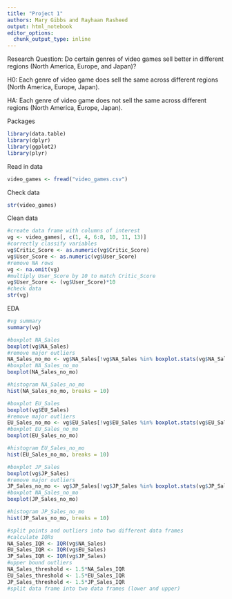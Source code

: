 ```yaml
---
title: "Project 1"
authors: Mary Gibbs and Rayhaan Rasheed
output: html_notebook
editor_options: 
  chunk_output_type: inline
---
```


Research Question: Do certain genres of video games sell better in different regions (North America, Europe, and Japan)?

H0: Each genre of video game does sell the same across different regions (North America, Europe, Japan).

HA: Each genre of video game does not sell the same across different regions (North America, Europe, Japan).

Packages
```r
library(data.table)
library(dplyr)
library(ggplot2)
library(plyr)
```

Read in data
```r
video_games <- fread("video_games.csv")
```

Check data
```r
str(video_games)
```

Clean data
```r
#create data frame with columns of interest
vg <- video_games[, c(1, 4, 6:8, 10, 11, 13)]
#correctly classify variables
vg$Critic_Score <- as.numeric(vg$Critic_Score)
vg$User_Score <- as.numeric(vg$User_Score)
#remove NA rows
vg <- na.omit(vg)
#multiply User_Score by 10 to match Critic_Score 
vg$User_Score <- (vg$User_Score)*10
#check data 
str(vg)
```

EDA
```r
#vg summary
summary(vg)
```
```r
#boxplot NA_Sales
boxplot(vg$NA_Sales)
#remove major outliers
NA_Sales_no_mo <- vg$NA_Sales[!vg$NA_Sales %in% boxplot.stats(vg$NA_Sales)$out]
#boxplot NA_Sales_no_mo
boxplot(NA_Sales_no_mo)
```
```r
#histogram NA_Sales_no_mo
hist(NA_Sales_no_mo, breaks = 10)
```

```r
#boxplot EU_Sales
boxplot(vg$EU_Sales)
#remove major outliers
EU_Sales_no_mo <- vg$EU_Sales[!vg$EU_Sales %in% boxplot.stats(vg$EU_Sales)$out]
#boxplot EU_Sales_no_mo
boxplot(EU_Sales_no_mo)
```

```r
#histogram EU_Sales_no_mo
hist(EU_Sales_no_mo, breaks = 10)
```

```r
#boxplot JP_Sales
boxplot(vg$JP_Sales)
#remove major outliers
JP_Sales_no_mo <- vg$JP_Sales[!vg$JP_Sales %in% boxplot.stats(vg$JP_Sales)$out]
#boxplot NA_Sales_no_mo
boxplot(JP_Sales_no_mo)
```

```r
#histogram JP_Sales_no_mo
hist(JP_Sales_no_mo, breaks = 10)
```

```r
#split points and outliers into two different data frames
#calculate IQRs
NA_Sales_IQR <- IQR(vg$NA_Sales)
EU_Sales_IQR <- IQR(vg$EU_Sales)
JP_Sales_IQR <- IQR(vg$JP_Sales)
#upper bound outliers
NA_Sales_threshold <- 1.5*NA_Sales_IQR
EU_Sales_threshold <- 1.5*EU_Sales_IQR
JP_Sales_threshold <- 1.5*JP_Sales_IQR
#split data frame into two data frames (lower and upper)

```


